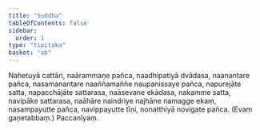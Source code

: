 ```yaml
---
title: "Suddha"
tableOfContents: false
sidebar:
  order: 1
type: "tipitaka"
basket: "ab"
---
```



<DynamicBreadcrumb />

<Division number="34">

<Paragraph number="1536">
Nahetuyā cattāri, naārammaṇe pañca, naadhipatiyā dvādasa, naanantare pañca, nasamanantare naaññamaññe naupanissaye pañca, napurejāte satta, napacchājāte sattarasa, naāsevane ekādasa, nakamme satta, navipāke sattarasa, naāhāre naindriye najhāne namagge ekaṃ, nasampayutte pañca, navippayutte tīṇi, nonatthiyā novigate pañca. (Evaṃ gaṇetabbaṃ.)

</Paragraph>
</Division>

<Paragraph number="1537" type="center">
Paccanīyaṃ.
</Paragraph>